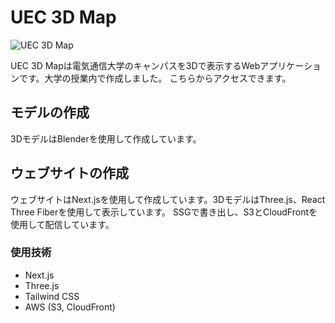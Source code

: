 

# UEC 3D Map

<Image src={screenshotImage} alt="UEC 3D Map" unoptimized />

UEC 3D Mapは電気通信大学のキャンパスを3Dで表示するWebアプリケーションです。大学の授業内で作成しました。
こちらからアクセスできます。

<LinkCard href="https://www.uec.ac.jp/about/profile/access/map/" />

## モデルの作成

3DモデルはBlenderを使用して作成しています。

## ウェブサイトの作成

ウェブサイトはNext.jsを使用して作成しています。3DモデルはThree.js、React Three Fiberを使用して表示しています。
SSGで書き出し、S3とCloudFrontを使用して配信しています。

### 使用技術

- Next.js
- Three.js
- Tailwind CSS
- AWS (S3, CloudFront)
